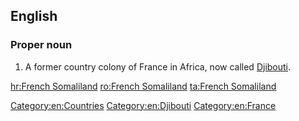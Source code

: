 ==English==
{{wikipedia}}
===Proper noun===
{{en-proper noun|head=[[French]] [[Somaliland]]}}

# A former country colony of France in Africa, now called [[Djibouti]].

[[Category:en:Countries]]
[[Category:en:Djibouti]]
[[Category:en:France]]

[[hr:French Somaliland]]
[[ro:French Somaliland]]
[[ta:French Somaliland]]